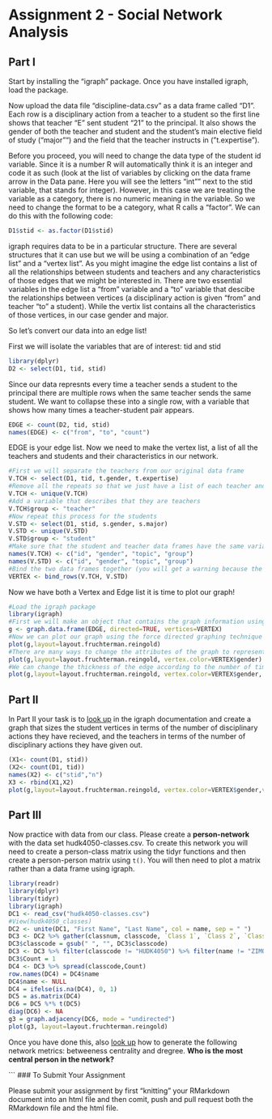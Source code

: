 # Assignment 2 - Social Network Analysis

## Part I
Start by installing the "igraph" package. Once you have installed igraph, load the package.

Now upload the data file "discipline-data.csv" as a data frame called "D1". Each row is a disciplinary action from a teacher to a student so the first line shows that teacher "E" sent student "21" to the principal. It also shows the gender of both the teacher and student and the student's main elective field of study ("major"") and the field that the teacher instructs in ("t.expertise").

Before you proceed, you will need to change the data type of the student id variable. Since it is a number R will automatically think it is an integer and code it as such (look at the list of variables by clicking on the data frame arrow in the Data pane. Here you will see the letters "int"" next to the stid variable, that stands for integer). However, in this case we are treating the variable as a category, there is no numeric meaning in the variable. So we need to change the format to be a category, what R calls a "factor". We can do this with the following code:

```r
D1$stid <- as.factor(D1$stid)
```

igraph requires data to be in a particular structure. There are several structures that it can use but we will be using a combination of an "edge list" and a "vertex list". As you might imagine the edge list contains a list of all the relationships between students and teachers and any characteristics of those edges that we might be interested in. There are two essential variables in the edge list a "from" variable and a "to" variable that descibe the relationships between vertices (a disciplinary action is given "from" and teacher "to" a student). While the vertix list contains all the characteristics of those vertices, in our case gender and major.

So let's convert our data into an edge list!

First we will isolate the variables that are of interest: tid and stid

```r
library(dplyr)
D2 <- select(D1, tid, stid)
```

Since our data represnts every time a teacher sends a student to the principal there are multiple rows when the same teacher sends the same student. We want to collapse these into a single row, with a variable that shows how many times a teacher-student pair appears.

```r
EDGE <- count(D2, tid, stid)
names(EDGE) <- c("from", "to", "count")
```

EDGE is your edge list. Now we need to make the vertex list, a list of all the teachers and students and their characteristics in our network.

```r
#First we will separate the teachers from our original data frame
V.TCH <- select(D1, tid, t.gender, t.expertise)
#Remove all the repeats so that we just have a list of each teacher and their characteristics
V.TCH <- unique(V.TCH)
#Add a variable that describes that they are teachers
V.TCH$group <- "teacher"
#Now repeat this process for the students
V.STD <- select(D1, stid, s.gender, s.major)
V.STD <- unique(V.STD)
V.STD$group <- "student"
#Make sure that the student and teacher data frames have the same variables names
names(V.TCH) <- c("id", "gender", "topic", "group")
names(V.STD) <- c("id", "gender", "topic", "group")
#Bind the two data frames together (you will get a warning because the teacher data frame has 5 types of id (A,B,C,D,E) and the student has 25 (1-30), this isn't a problem)
VERTEX <- bind_rows(V.TCH, V.STD)
```

Now we have both a Vertex and Edge list it is time to plot our graph!

```r
#Load the igraph package
library(igraph)
#First we will make an object that contains the graph information using our two dataframes EDGE and VERTEX. Notice that we have made "directed = TRUE" - our graph is directed since discipline is being given from a teacher to a student.
g <- graph.data.frame(EDGE, directed=TRUE, vertices=VERTEX)
#Now we can plot our graph using the force directed graphing technique - our old friend Fruchertman-Reingold!
plot(g,layout=layout.fruchterman.reingold)
#There are many ways to change the attributes of the graph to represent different characteristics of the newtork. For example, we can color the nodes according to gender.
plot(g,layout=layout.fruchterman.reingold, vertex.color=VERTEX$gender)
#We can change the thickness of the edge according to the number of times a particular teacher has sent a particular student to the principal.
plot(g,layout=layout.fruchterman.reingold, vertex.color=VERTEX$gender, edge.width=EDGE$count)
````

## Part II

In Part II your task is to [look up](http://igraph.org/r/) in the igraph documentation and create a graph that sizes the student vertices in terms of the number of disciplinary actions they have recieved, and the teachers in terms of the number of disciplinary actions they have given out.
```r
(X1<- count(D1, stid))
(X2<- count(D1, tid))
names(X2) <- c("stid","n")
X3 <- rbind(X1,X2)
plot(g,layout=layout.fruchterman.reingold, vertex.color=VERTEX$gender,vertex.size = X3$n+15)
```


## Part III

Now practice with data from our class. Please create a **person-network** with the data set hudk4050-classes.csv. To create this network you will need to create a person-class matrix using the tidyr functions and then create a person-person matrix using `t()`. You will then need to plot a matrix rather than a data frame using igraph.
```r
library(readr)
library(dplyr)
library(tidyr)
library(igraph)
DC1 <- read_csv("hudk4050-classes.csv")
#View(hudk4050_classes)
DC2 <- unite(DC1, "First Name", "Last Name", col = name, sep = " ")
DC3 <- DC2 %>% gather(classnum, classcode, `Class 1`, `Class 2`, `Class 3`, `Class 4`, `Class 5`, `Class 6`) %>% select(-c(classnum))
DC3$classcode = gsub(" ", "", DC3$classcode)
DC3 <- DC3 %>% filter(classcode != "HUDK4050") %>% filter(name != "ZIMO CHEN")
DC3$Count = 1
DC4 <- DC3 %>% spread(classcode,Count)
row.names(DC4) = DC4$name
DC4$name <- NULL
DC4 = ifelse(is.na(DC4), 0, 1)
DC5 = as.matrix(DC4)
DC6 = DC5 %*% t(DC5)
diag(DC6) <- NA
g3 = graph.adjacency(DC6, mode = "undirected")
plot(g3, layout=layout.fruchterman.reingold)
```
Once you have done this, also [look up](http://igraph.org/r/) how to generate the following network metrics: betweeness centrality and dregree. **Who is the most central person in the network?**


```
### To Submit Your Assignment

Please submit your assignment by first "knitting" your RMarkdown document into an html file and then comit, push and pull request both the RMarkdown file and the html file.
